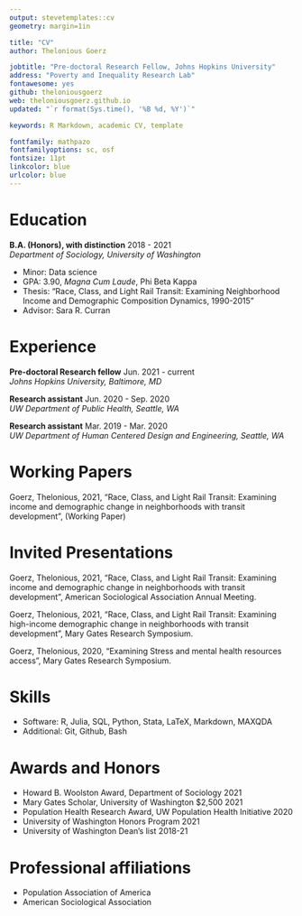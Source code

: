 ```yaml
---
output: stevetemplates::cv
geometry: margin=1in

title: "CV"
author: Thelonious Goerz

jobtitle: "Pre-doctoral Research Fellow, Johns Hopkins University"
address: "Poverty and Inequality Research Lab"
fontawesome: yes
github: theloniousgoerz
web: theloniousgoerz.github.io
updated: "`r format(Sys.time(), '%B %d, %Y')`"

keywords: R Markdown, academic CV, template

fontfamily: mathpazo
fontfamilyoptions: sc, osf
fontsize: 11pt
linkcolor: blue
urlcolor: blue
---
```


# Education

**B.A. (Honors), with distinction** \hfill 2018 - 2021  
*Department of Sociology, University of Washington*

- Minor: Data science
- GPA: 3.90, *Magna Cum Laude*, Phi Beta Kappa
- Thesis: "Race, Class, and Light Rail Transit: Examining Neighborhood Income and Demographic Composition Dynamics, 1990-2015"
- Advisor: Sara R. Curran

# Experience 

**Pre-doctoral Research fellow** \hfill Jun. 2021 - current  
*Johns Hopkins University, Baltimore, MD*

**Research assistant** \hfill Jun. 2020 - Sep. 2020  
*UW Department of Public Health, Seattle, WA*

**Research assistant** \hfill Mar. 2019 - Mar. 2020  
*UW Department of Human Centered Design and Engineering, Seattle, WA*

# Working Papers

Goerz, Thelonious, 2021, "Race, Class, and Light Rail Transit: Examining income and demographic change in neighborhoods with transit development", (Working Paper)

# Invited Presentations

Goerz, Thelonious, 2021, "Race, Class, and Light Rail Transit: Examining income and demographic change in neighborhoods with transit development", American Sociological Association Annual Meeting.
  
Goerz, Thelonious, 2021, "Race, Class, and Light Rail Transit: Examining high-income demographic change in neighborhoods with transit development", Mary Gates Research Symposium.
  
Goerz, Thelonious, 2020, "Examining Stress and mental health resources access", Mary Gates Research Symposium.

# Skills

- Software: R, Julia, SQL, Python, Stata, LaTeX, Markdown, MAXQDA
- Additional: Git, Github, Bash

# Awards and Honors

- Howard B. Woolston Award, Department of Sociology \hfill 2021
- Mary Gates Scholar, University of Washington $2,500 \hfill 2021
- Population Health Research Award, UW Population Health Initiative \hfill 2020
- University of Washington Honors Program \hfill 2021
- University of Washington Dean's list \hfill 2018-21

# Professional affiliations 

- Population Association of America 
- American Sociological Association
